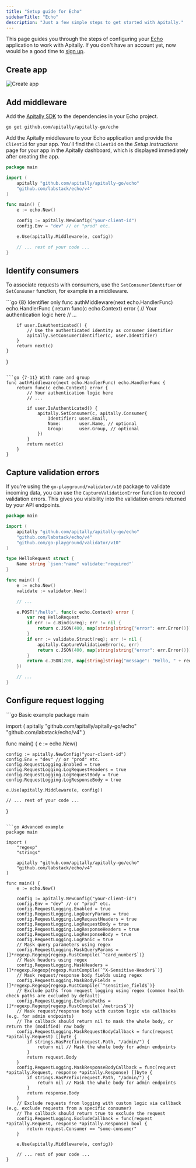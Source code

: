 ```yaml
---
title: "Setup guide for Echo"
sidebarTitle: "Echo"
description: "Just a few simple steps to get started with Apitally."
---
```



This page guides you through the steps of configuring your [Echo](https://echo.labstack.com) application to work with Apitally. If you don't have an account yet, now would be a good time to [sign up](https://app.apitally.io/?signup).

<SetupGuideStartSnippet framework="Echo" />

## Create app

<CreateAppSnippet1 framework="Echo" />

<img src="https://assets.apitally.io/docs/2025-08-26/create-app.webp" alt="Create app" className="rounded-xl" />

<CreateAppSnippet2 />

## Add middleware

Add the [Apitally SDK](https://github.com/apitally/apitally-go) to the dependencies in your Echo project.

```shell
go get github.com/apitally/apitally-go/echo
```

Add the Apitally middleware to your Echo application and provide the `ClientId` for your app.
You'll find the `ClientId` on the _Setup instructions_ page for your app in the Apitally dashboard, which is displayed immediately after creating the app.

```go
package main

import (
    apitally "github.com/apitally/apitally-go/echo"
    "github.com/labstack/echo/v4"
)

func main() {
    e := echo.New()

    config := apitally.NewConfig("your-client-id")
    config.Env = "dev" // or "prod" etc.

    e.Use(apitally.Middleware(e, config))

    // ... rest of your code ...
}
```

<div style={{ marginTop: "-0.5rem" }}>
  <Snippet file="middleware-first-note.mdx" />
</div>

<Snippet file="add-middleware-check.mdx" />

## Identify consumers

<Snippet file="identify-consumers.mdx" />

To associate requests with consumers, use the `SetConsumerIdentifier` or `SetConsumer` function, for example in a middleware.

<CodeGroup>
```go {8} Identifier only
func authMiddleware(next echo.HandlerFunc) echo.HandlerFunc {
    return func(c echo.Context) error {
        // Your authentication logic here
        // ...

        if user.IsAuthenticated() {
            // Use the authenticated identity as consumer identifier
            apitally.SetConsumerIdentifier(c, user.Identifier)
        }
        return next(c)
    }
}
```

```go {7-11} With name and group
func authMiddleware(next echo.HandlerFunc) echo.HandlerFunc {
    return func(c echo.Context) error {
        // Your authentication logic here
        // ...

        if user.IsAuthenticated() {
            apitally.SetConsumer(c, apitally.Consumer{
                Identifier: user.Email,
                Name:       user.Name, // optional
                Group:      user.Group, // optional
            })
        }
        return next(c)
    }
}
```
</CodeGroup>

<Snippet file="identify-consumers-check.mdx" />

## Capture validation errors

If you're using the `go-playground/validator/v10` package to validate incoming data, you can use the `CaptureValidationError` function to record validation errors.
This gives you visibility into the validation errors returned by your API endpoints.

```go {25}
package main

import (
    apitally "github.com/apitally/apitally-go/echo"
    "github.com/labstack/echo/v4"
    "github.com/go-playground/validator/v10"
)

type HelloRequest struct {
    Name string `json:"name" validate:"required"`
}

func main() {
    e := echo.New()
    validate := validator.New()

    // ...

    e.POST("/hello", func(c echo.Context) error {
        var req HelloRequest
        if err := c.Bind(&req); err != nil {
            return c.JSON(400, map[string]string{"error": err.Error()})
        }
        if err := validate.Struct(req); err != nil {
            apitally.CaptureValidationError(c, err)
            return c.JSON(400, map[string]string{"error": err.Error()})
        }
        return c.JSON(200, map[string]string{"message": "Hello, " + req.Name + "!"})
    })

    // ...
}
```

## Configure request logging

<RequestLoggingConfigSnippet language="go" />

<CodeGroup>
```go Basic example
package main

import (
    apitally "github.com/apitally/apitally-go/echo"
    "github.com/labstack/echo/v4"
)

func main() {
    e := echo.New()

    config := apitally.NewConfig("your-client-id")
    config.Env = "dev" // or "prod" etc.
    config.RequestLogging.Enabled = true
    config.RequestLogging.LogRequestHeaders = true
    config.RequestLogging.LogRequestBody = true
    config.RequestLogging.LogResponseBody = true

    e.Use(apitally.Middleware(e, config))

    // ... rest of your code ...
}
```

```go Advanced example
package main

import (
    "regexp"
    "strings"

    apitally "github.com/apitally/apitally-go/echo"
    "github.com/labstack/echo/v4"
)

func main() {
    e := echo.New()

    config := apitally.NewConfig("your-client-id")
    config.Env = "dev" // or "prod" etc.
    config.RequestLogging.Enabled = true
    config.RequestLogging.LogQueryParams = true
    config.RequestLogging.LogRequestHeaders = true
    config.RequestLogging.LogRequestBody = true
    config.RequestLogging.LogResponseHeaders = true
    config.RequestLogging.LogResponseBody = true
    config.RequestLogging.LogPanic = true
    // Mask query parameters using regex
    config.RequestLogging.MaskQueryParams = []*regexp.Regexp{regexp.MustCompile(`^card_number$`)}
    // Mask headers using regex
    config.RequestLogging.MaskHeaders = []*regexp.Regexp{regexp.MustCompile(`^X-Sensitive-Header$`)}
    // Mask request/response body fields using regex
    config.RequestLogging.MaskBodyFields = []*regexp.Regexp{regexp.MustCompile(`^sensitive_field$`)}
    // Exclude paths from request logging using regex (common health check paths are excluded by default)
    config.RequestLogging.ExcludePaths = []*regexp.Regexp{regexp.MustCompile(`/metrics$`)}
    // Mask request/response body with custom logic via callbacks (e.g. for admin endpoints)
    // The callback should return nil to mask the whole body, or return the (modified) raw body
    config.RequestLogging.MaskRequestBodyCallback = func(request *apitally.Request) []byte {
        if strings.HasPrefix(request.Path, "/admin/") {
            return nil // Mask the whole body for admin endpoints
        }
        return request.Body
    }
    config.RequestLogging.MaskResponseBodyCallback = func(request *apitally.Request, response *apitally.Response) []byte {
        if strings.HasPrefix(request.Path, "/admin/") {
            return nil // Mask the whole body for admin endpoints
        }
        return response.Body
    }
    // Exclude requests from logging with custom logic via callback (e.g. exclude requests from a specific consumer)
    // The callback should return true to exclude the request
    config.RequestLogging.ExcludeCallback = func(request *apitally.Request, response *apitally.Response) bool {
        return request.Consumer == "some-consumer"
    }

    e.Use(apitally.Middleware(e, config))

    // ... rest of your code ...
}
```
</CodeGroup>

<Snippet file="configure-request-logging-check.mdx" />
